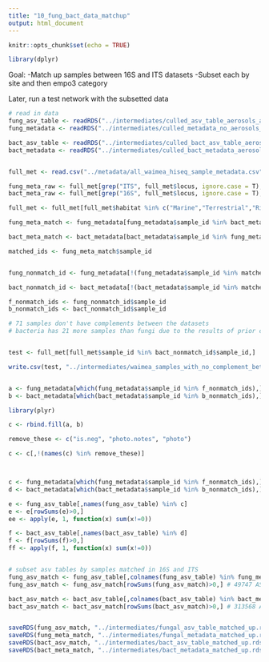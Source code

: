 ```yaml
---
title: "10_fung_bact_data_matchup"
output: html_document
---
```


```r
knitr::opts_chunk$set(echo = TRUE)
```

```r
library(dplyr)
```

Goal:
-Match up samples between 16S and ITS datasets
-Subset each by site and then empo3 category

Later, run a test network with the subsetted data

```r
# read in data
fung_asv_table <- readRDS("../intermediates/culled_asv_table_aerosols_and_fung_corp_removed.rds") # 49749 ASVs, 1443 samples
fung_metadata <- readRDS("../intermediates/culled_metadata_no_aerosols_fung_corp.rds")

bact_asv_table <- readRDS("../intermediates/culled_bact_asv_table_aerosols_and_fung_corp_removed.rds") # 324718 ASVs, 1464 samples
bact_metadata <- readRDS("../intermediates/culled_bact_metadata_aerosols_and_fung_corp_removed.rds")


full_met <- read.csv("../metadata/all_waimea_hiseq_sample_metadata.csv") # 3206 samples

fung_meta_raw <- full_met[grep("ITS", full_met$locus, ignore.case = T),] # 1586 samples
bact_meta_raw <- full_met[grep("16S", full_met$locus, ignore.case = T),] # 1620

```

```r
full_met <- full_met[full_met$habitat %in% c("Marine","Terrestrial","Riverine"),]

fung_meta_match <- fung_metadata[fung_metadata$sample_id %in% bact_metadata$sample_id,]

bact_meta_match <- bact_metadata[bact_metadata$sample_id %in% fung_metadata$sample_id,]

matched_ids <- fung_meta_match$sample_id


fung_nonmatch_id <- fung_metadata[!(fung_metadata$sample_id %in% matched_ids),]

bact_nonmatch_id <- bact_metadata[!(bact_metadata$sample_id %in% matched_ids),]

f_nonmatch_ids <- fung_nonmatch_id$sample_id
b_nonmatch_ids <- bact_nonmatch_id$sample_id

# 71 samples don't have complements between the datasets
# bacteria has 21 more samples than fungi due to the results of prior culling steps


test <- full_met[full_met$sample_id %in% bact_nonmatch_id$sample_id,]

write.csv(test, "../intermediates/waimea_samples_with_no_complement_between_fung_bact.csv")


a <- fung_metadata[which(fung_metadata$sample_id %in% f_nonmatch_ids),]
b <- bact_metadata[which(bact_metadata$sample_id %in% b_nonmatch_ids),]

library(plyr)

c <- rbind.fill(a, b)

remove_these <- c("is.neg", "photo.notes", "photo")

c <- c[,!(names(c) %in% remove_these)]



c <- fung_metadata[which(fung_metadata$sample_id %in% f_nonmatch_ids),]$sequencing_id
d <- bact_metadata[which(bact_metadata$sample_id %in% b_nonmatch_ids),]$sequencing_id

e <- fung_asv_table[,names(fung_asv_table) %in% c]
e <- e[rowSums(e)>0,]
ee <- apply(e, 1, function(x) sum(x!=0))

f <- bact_asv_table[,names(bact_asv_table) %in% d]
f <- f[rowSums(f)>0,]
ff <- apply(f, 1, function(x) sum(x!=0))



```

```r
# subset asv tables by samples matched in 16S and ITS
fung_asv_match <- fung_asv_table[,colnames(fung_asv_table) %in% fung_meta_match$sequencing_id] # 1372 samples remain
fung_asv_match <- fung_asv_match[rowSums(fung_asv_match)>0,] # 49747 ASVs remain

bact_asv_match <- bact_asv_table[,colnames(bact_asv_table) %in% bact_meta_match$sequencing_id] # 1372 samples remain
bact_asv_match <- bact_asv_match[rowSums(bact_asv_match)>0,] # 313568 ASVs remain


saveRDS(fung_asv_match, "../intermediates/fungal_asv_table_matched_up.rds")
saveRDS(fung_meta_match, "../intermediates/fungal_metadata_matched_up.rds")
saveRDS(bact_asv_match, "../intermediates/bact_asv_table_matched_up.rds")
saveRDS(bact_meta_match, "../intermediates/bact_metadata_matched_up.rds")
```














